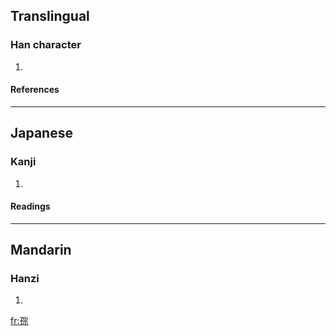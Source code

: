 ==Translingual==
===Han character===
{{Han char|rn=39|rad=子|as=08|sn=11|four=1349<sub>1</sub>|canj=弓木十一火 (NDJMF)}}
# {{defn|Han|sort=子08}}
====References====
{{Han ref|kx=0280.030|dkj=06993|dj=0549.010|hdz=21017.010|uh=5B6E|ud=23406|bh=D4F0|bd=54512}}
----
==Japanese==
===Kanji===
{{ja-kanji|grade=|rs=子08}}
# {{defn|Japanese}} 
====Readings====
{{ja-readings|on=[[そう]] (sō), [[ず]] (zu)|kun=}}





----
==Mandarin==
===Hanzi===
{{cmn-hanzi|pin=[[cóng]] (cong2)|wg=ts'ung<sup>2</sup>}}
# {{defn|Mandarin}}

[[fr:孮]]